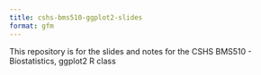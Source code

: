 ```yaml
---
title: cshs-bms510-ggplot2-slides
format: gfm
---
```


This repository is for the slides and notes for the CSHS BMS510 - Biostatistics, ggplot2 R class

